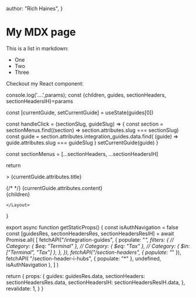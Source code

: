
  author: "Rich Haines",
}

# My MDX page

This is a list in markdown:

- One
- Two
- Three

Checkout my React component:

<MDXComponent />

  console.log('....',params);
  const {children, guides, sectionHeaders, sectionHeadersIH}=params

const [currentGuide, setCurrentGuide] = useState(guides[0])

const handleClick = (sectionSlug, guideSlug) => {
const section = sectionMenus.find((section) => section.attributes.slug === sectionSlug)
const guide = section.attributes.integration_guides.data.find(
(guide) => guide.attributes.slug === guideSlug
)
setCurrentGuide(guide)
}

const sectionMenus = [...sectionHeaders, ...sectionHeadersIH]

return <Layout meta={meta}>

<div className="guides-page-wrapper">
  <Sidemenu
    guides={guides}
    sectionHeaders={sectionMenus}
    handleClick={handleClick}
  />
  <div className="documentation-page-wrapper">
    <div>
      <p>&gt; {currentGuide.attributes.title}</p>
      {/* <ReactMarkdown
        source={currentGuide.attributes.content}
        escapeHtml={false}
      /> */}
      {currentGuide.attributes.content}
    </div>
  </div>
  {children}
</div>

    </Layout>

}

export async function getStaticProps() {
  const isAuthNavigation = false
  const [guidesRes, sectionHeadersRes, sectionHeadersResIH] = await Promise.all(
    [
      fetchAPI("/integration-guides", {
        populate: "*",
        filters: {
          // Category: { $eq: "Terminal" },
          // Category: { $eq: "Tax" },
          // Category: { $in: ["Terminal", "Tax"] },
        },
      }),
      fetchAPI("/section-headers", { populate: "*" }),
      fetchAPI(
        "/section-header-i-hubs",
        { populate: "*" },
        undefined,
        isAuthNavigation
      ),
    ]
  )

return {
props: {
guides: guidesRes.data,
sectionHeaders: sectionHeadersRes.data,
sectionHeadersIH: sectionHeadersResIH.data,
},
revalidate: 1,
}
}
